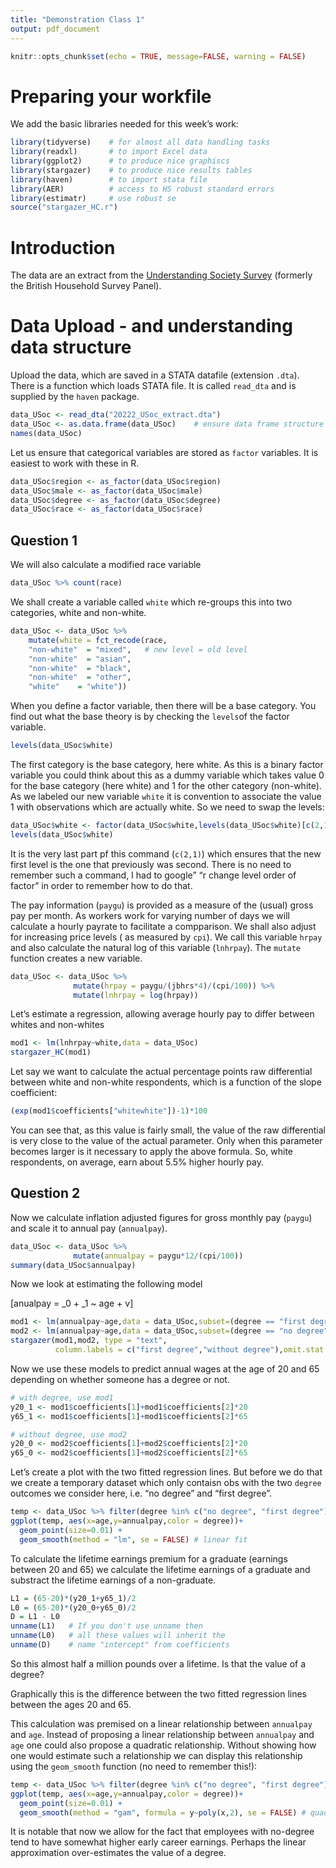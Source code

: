 ```yaml
---
title: "Demonstration Class 1"
output: pdf_document
---
```


```r
knitr::opts_chunk$set(echo = TRUE, message=FALSE, warning = FALSE)
```


# Preparing your workfile

We add the basic libraries needed for this week's work: 

```r
library(tidyverse)    # for almost all data handling tasks
library(readxl)       # to import Excel data
library(ggplot2)      # to produce nice graphiscs
library(stargazer)    # to produce nice results tables
library(haven)        # to import stata file
library(AER)          # access to HS robust standard errors
library(estimatr)     # use robust se
source("stargazer_HC.r")
```


# Introduction

The data are an extract from the [Understanding Society Survey](https://www.understandingsociety.ac.uk/) (formerly the British Household Survey Panel).

# Data Upload - and understanding data structure

Upload the data, which are saved in a STATA datafile (extension `.dta`). There is a function which loads STATA file. It is called `read_dta` and is supplied by the `haven` package.

```r
data_USoc <- read_dta("20222_USoc_extract.dta")
data_USoc <- as.data.frame(data_USoc)    # ensure data frame structure
names(data_USoc)
```

Let us ensure that categorical variables are stored as `factor` variables. It is easiest to work with these in R.

```r
data_USoc$region <- as_factor(data_USoc$region)
data_USoc$male <- as_factor(data_USoc$male)
data_USoc$degree <- as_factor(data_USoc$degree)
data_USoc$race <- as_factor(data_USoc$race)
```

## Question 1

We will also calculate a modified race variable

```r
data_USoc %>% count(race)
```

We shall create a variable called `white` which re-groups this into two categories, white and non-white.

```r
data_USoc <- data_USoc %>%
    mutate(white = fct_recode(race,
    "non-white"  = "mixed",   # new level = old level
    "non-white"  = "asian",
    "non-white"  = "black",
    "non-white"  = "other",
    "white"    = "white"))
```

When you define a factor variable, then there will be a base category. You find out what the base theory is by checking the `levels`of the factor variable.

```r
levels(data_USoc$white)
```

The first category is the base category, here white. As this is a binary factor variable you could think about this as a dummy variable which takes value 0 for the base category (here white) and 1 for the other category (non-white). As we labeled our new variable `white` it is convention to associate the value 1 with observations which are actually white. So we need to swap the levels:

```r
data_USoc$white <- factor(data_USoc$white,levels(data_USoc$white)[c(2,1)])
levels(data_USoc$white)
```

It is the very last part pf this command (`c(2,1)`) which ensures that the new first level is the one that previously was second. There is no need to remember such a command, I had to google" "r change level order of factor" in order to remember how to do that.

The pay information (`paygu`) is provided as a measure of the (usual) gross pay per month. As workers work for varying number of days we will calculate a hourly payrate to facilitate a compparison. We shall also adjust for increasing price levels ( as measured by `cpi`). We call this variable `hrpay` and also calculate the natural log of this variable (`lnhrpay`). The `mutate` function creates a new variable.

```r
data_USoc <- data_USoc %>% 
              mutate(hrpay = paygu/(jbhrs*4)/(cpi/100)) %>% 
              mutate(lnhrpay = log(hrpay))
```

Let's estimate a regression, allowing average hourly pay to differ between whites and non-whites

```r
mod1 <- lm(lnhrpay~white,data = data_USoc)
stargazer_HC(mod1)
```


Let say we want to calculate the actual percentage points raw differential between white and non-white respondents, which is a function of the slope coefficient:

```r
(exp(mod1$coefficients["whitewhite"])-1)*100
```

You can see that, as this value is fairly small, the value of the raw differential is very close to the value of the actual parameter. Only when this parameter becomes larger is it necessary to apply the above formula. So, white respondents, on average, earn about 5.5% higher hourly pay.

## Question 2

Now we calculate inflation adjusted figures for gross monthly pay (`paygu`) and scale it to annual pay (`annualpay`).

```r
data_USoc <- data_USoc %>% 
              mutate(annualpay = paygu*12/(cpi/100))
summary(data_USoc$annualpay)
```

Now we look at estimating the following model

\[anualpay = \beta_0 + \beta_1 ~ age + v\]

```r
mod1 <- lm(annualpay~age,data = data_USoc,subset=(degree == "first degree"))
mod2 <- lm(annualpay~age,data = data_USoc,subset=(degree == "no degree"))
stargazer(mod1,mod2, type = "text", 
          column.labels = c("first degree","without degree"),omit.stat = "all") 
```

Now we use these models to predict annual wages at the age of 20 and 65 depending on whether someone has a degree or not.

```r
# with degree, use mod1
y20_1 <- mod1$coefficients[1]+mod1$coefficients[2]*20
y65_1 <- mod1$coefficients[1]+mod1$coefficients[2]*65

# without degree, use mod2
y20_0 <- mod2$coefficients[1]+mod2$coefficients[2]*20
y65_0 <- mod2$coefficients[1]+mod2$coefficients[2]*65
```

Let's create a plot with the two fitted regression lines. But before we do that we create a temporary dataset which only contaisn obs with the two `degree` outcomes we consider here, i.e. "no degree" and "first degree".

```r
temp <- data_USoc %>% filter(degree %in% c("no degree", "first degree"))
ggplot(temp, aes(x=age,y=annualpay,color = degree))+
  geom_point(size=0.01) +
  geom_smooth(method = "lm", se = FALSE) # linear fit

```



To calculate the lifetime earnings premium for a graduate (earnings between 20 and 65) we calculate the lifetime earnings of a graduate and substract the lifetime earnings of a non-graduate.

```r
L1 = (65-20)*(y20_1+y65_1)/2
L0 = (65-20)*(y20_0+y65_0)/2
D = L1 - L0
unname(L1)   # If you don't use unname then
unname(L0)   # all these values will inherit the
unname(D)    # name "intercept" from coefficients

```

So this almost half a million pounds over a lifetime. Is that the value of a degree?

Graphically this is the difference between the two fitted regression lines between the ages 20 and 65.

This calculation was premised on a linear relationship between `annualpay` and `age`. Instead of proposing a linear relationship between `annualpay` and `age` one could also propose a quadratic relationship. Without showing how one would estimate such a relationship we can display this relationship using the `geom_smooth` function (no need to remember this!):

```r
temp <- data_USoc %>% filter(degree %in% c("no degree", "first degree"))
ggplot(temp, aes(x=age,y=annualpay,color = degree))+
  geom_point(size=0.01) +
  geom_smooth(method = "gam", formula = y~poly(x,2), se = FALSE) # quadratic fit
```

It is notable that now we allow for the fact that employees with no-degree tend to have somewhat higher early career earnings. Perhaps the linear approximation over-estimates the value of a degree.
